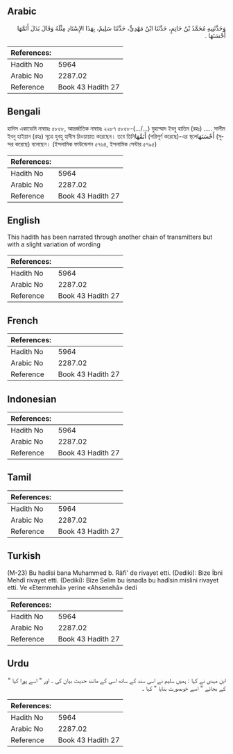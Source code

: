 ## Arabic


<div dir="rtl" lang="ar" style={{fontSize:'larger',backgroundColor:'#f8f9fa',padding:20}}>
وَحَدَّثَنِيهِ مُحَمَّدُ بْنُ حَاتِمٍ، حَدَّثَنَا ابْنُ مَهْدِيٍّ، حَدَّثَنَا سَلِيمٌ، بِهَذَا الإِسْنَادِ مِثْلَهُ وَقَالَ بَدَلَ أَتَمَّهَا أَحْسَنَهَا ‏.‏
</div>
<div style={{backgroundColor:'#f8f9fa',padding:20, marginBottom: 10}}><table> <thead> <tr> <th>References:</th> <th></th> </tr> </thead> <tbody><tr><td>Hadith No</td><td>5964</td></tr><tr><td>Arabic No</td><td>2287.02</td></tr><tr><td>Reference</td><td>Book 43 Hadith 27</td></tr></tbody></table></div>

## Bengali


<div dir="ltr" lang="bn" style={{fontSize:'larger',backgroundColor:'#f8f9fa',padding:20}}>
হাদিস একাডেমি নাম্বারঃ ৫৮৫৮, আন্তর্জাতিক নাম্বারঃ ২২৮৭ ৫৮৫৮-(.../...) মুহাম্মাদ ইবনু হাতিম (রহঃ) ..... সালীম ইবনু হাইয়ান (রহঃ) সূত্রে হুবহু হাদীস রিওয়ায়াত করেছেন। তবে তিনিأَتَمَّهَا (পরিপূর্ণ করেছে)-এর স্থলেأَحْسَنَهَا (সুন্দর করেছে) বলেছেন। (ইসলামিক ফাউন্ডেশন ৫৭৬৪, ইসলামিক সেন্টার ৫৭৯৫)
</div>
<div style={{backgroundColor:'#f8f9fa',padding:20, marginBottom: 10}}><table> <thead> <tr> <th>References:</th> <th></th> </tr> </thead> <tbody><tr><td>Hadith No</td><td>5964</td></tr><tr><td>Arabic No</td><td>2287.02</td></tr><tr><td>Reference</td><td>Book 43 Hadith 27</td></tr></tbody></table></div>

## English


<div dir="ltr" lang="en" style={{fontSize:'larger',backgroundColor:'#f8f9fa',padding:20}}>
This hadith has been narrated through another chain of transmitters but with a slight variation of wording
</div>
<div style={{backgroundColor:'#f8f9fa',padding:20, marginBottom: 10}}><table> <thead> <tr> <th>References:</th> <th></th> </tr> </thead> <tbody><tr><td>Hadith No</td><td>5964</td></tr><tr><td>Arabic No</td><td>2287.02</td></tr><tr><td>Reference</td><td>Book 43 Hadith 27</td></tr></tbody></table></div>

## French


<div dir="ltr" lang="fr" style={{fontSize:'larger',backgroundColor:'#f8f9fa',padding:20}}>

</div>
<div style={{backgroundColor:'#f8f9fa',padding:20, marginBottom: 10}}><table> <thead> <tr> <th>References:</th> <th></th> </tr> </thead> <tbody><tr><td>Hadith No</td><td>5964</td></tr><tr><td>Arabic No</td><td>2287.02</td></tr><tr><td>Reference</td><td>Book 43 Hadith 27</td></tr></tbody></table></div>

## Indonesian


<div dir="ltr" lang="id" style={{fontSize:'larger',backgroundColor:'#f8f9fa',padding:20}}>

</div>
<div style={{backgroundColor:'#f8f9fa',padding:20, marginBottom: 10}}><table> <thead> <tr> <th>References:</th> <th></th> </tr> </thead> <tbody><tr><td>Hadith No</td><td>5964</td></tr><tr><td>Arabic No</td><td>2287.02</td></tr><tr><td>Reference</td><td>Book 43 Hadith 27</td></tr></tbody></table></div>

## Tamil


<div dir="ltr" lang="ta" style={{fontSize:'larger',backgroundColor:'#f8f9fa',padding:20}}>

</div>
<div style={{backgroundColor:'#f8f9fa',padding:20, marginBottom: 10}}><table> <thead> <tr> <th>References:</th> <th></th> </tr> </thead> <tbody><tr><td>Hadith No</td><td>5964</td></tr><tr><td>Arabic No</td><td>2287.02</td></tr><tr><td>Reference</td><td>Book 43 Hadith 27</td></tr></tbody></table></div>

## Turkish


<div dir="ltr" lang="tr" style={{fontSize:'larger',backgroundColor:'#f8f9fa',padding:20}}>
(M-23) Bu hadîsi bana Muhammed b. Râfi' de rivayet etti. (Dediki): Bize İbni Mehdî rivayet etti. (Dediki): Bize Selim bu isnadla bu hadîsin mislini rivayet etti. Ve «Etemmehâ» yerine «Ahsenehâ» dedi
</div>
<div style={{backgroundColor:'#f8f9fa',padding:20, marginBottom: 10}}><table> <thead> <tr> <th>References:</th> <th></th> </tr> </thead> <tbody><tr><td>Hadith No</td><td>5964</td></tr><tr><td>Arabic No</td><td>2287.02</td></tr><tr><td>Reference</td><td>Book 43 Hadith 27</td></tr></tbody></table></div>

## Urdu


<div dir="rtl" lang="ur" style={{fontSize:'larger',backgroundColor:'#f8f9fa',padding:20}}>
ابن مہدی نے کہا : ہمیں سلیم نے اسی سند کے ساتھ اسی کے مانند حدیث بیان کی ۔ اور " اسے پورا کیا " کے بجائے " اسے خوبصورت بنایا " کہا ۔
</div>
<div style={{backgroundColor:'#f8f9fa',padding:20, marginBottom: 10}}><table> <thead> <tr> <th>References:</th> <th></th> </tr> </thead> <tbody><tr><td>Hadith No</td><td>5964</td></tr><tr><td>Arabic No</td><td>2287.02</td></tr><tr><td>Reference</td><td>Book 43 Hadith 27</td></tr></tbody></table></div>